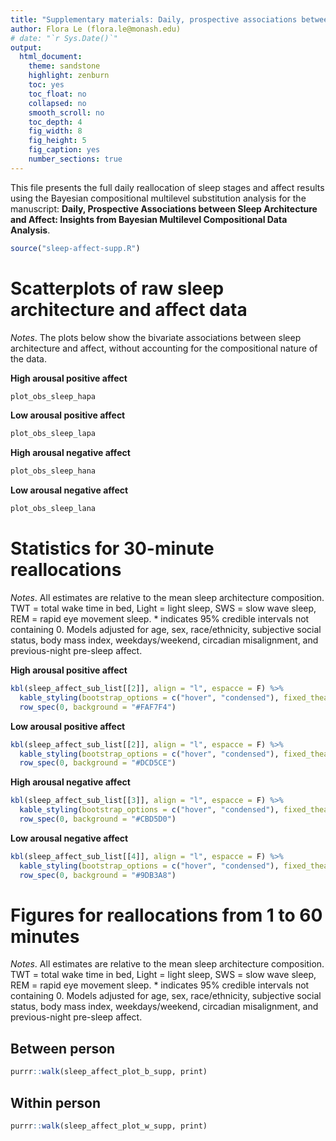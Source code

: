 ```yaml
---
title: "Supplementary materials: Daily, prospective associations between sleep architecture and affect: insights from Bayesian multilevel compositional data analysis"
author: Flora Le (flora.le@monash.edu)
# date: "`r Sys.Date()`"
output: 
  html_document:
    theme: sandstone
    highlight: zenburn
    toc: yes
    toc_float: no
    collapsed: no
    smooth_scroll: no
    toc_depth: 4
    fig_width: 8
    fig_height: 5
    fig_caption: yes
    number_sections: true
---
```


This file presents the full 
daily reallocation of sleep stages and affect
results using the
Bayesian compositional multilevel substitution analysis
for the manuscript:
**Daily, Prospective Associations between Sleep Architecture and Affect: Insights from Bayesian Multilevel Compositional Data Analysis**.

```r
source("sleep-affect-supp.R")
```

# Scatterplots of raw sleep architecture and affect data
*Notes*. The plots below show the bivariate associations between sleep architecture and affect,
without accounting for the compositional nature of the data.

**High arousal positive affect**

```r
plot_obs_sleep_hapa
```

**Low arousal positive affect**

```r
plot_obs_sleep_lapa
```

**High arousal negative affect**

```r
plot_obs_sleep_hana
```

**Low arousal negative affect**

```r
plot_obs_sleep_lana
```

# Statistics for 30-minute reallocations

*Notes*. All estimates are relative to the mean sleep architecture composition. 
TWT = total wake time in bed, Light = light sleep, SWS = slow wave sleep, REM = rapid eye movement sleep. 
* indicates 95% credible intervals not containing 0. 
Models adjusted for age, sex, race/ethnicity, subjective social status, 
body mass index, weekdays/weekend, circadian misalignment, and previous-night pre-sleep affect.

**High arousal positive affect**
 
```r
kbl(sleep_affect_sub_list[[2]], align = "l", espacce = F) %>%
  kable_styling(bootstrap_options = c("hover", "condensed"), fixed_thead = T) %>%
  row_spec(0, background = "#FAF7F4")
```

**Low arousal positive affect**
 
```r
kbl(sleep_affect_sub_list[[2]], align = "l", espacce = F) %>%
  kable_styling(bootstrap_options = c("hover", "condensed"), fixed_thead = T) %>%
  row_spec(0, background = "#DCD5CE")
```

**High arousal negative affect**
 
```r
kbl(sleep_affect_sub_list[[3]], align = "l", espacce = F) %>%
  kable_styling(bootstrap_options = c("hover", "condensed"), fixed_thead = T) %>%
  row_spec(0, background = "#CBD5D0")
```

**Low arousal negative affect**
 
```r
kbl(sleep_affect_sub_list[[4]], align = "l", espacce = F) %>%
  kable_styling(bootstrap_options = c("hover", "condensed"), fixed_thead = T) %>%
  row_spec(0, background = "#9DB3A8")
```

# Figures for reallocations from 1 to 60 minutes

*Notes*. All estimates are relative to the mean sleep architecture composition. 
TWT = total wake time in bed, Light = light sleep, SWS = slow wave sleep, REM = rapid eye movement sleep. 
* indicates 95% credible intervals not containing 0. 
Models adjusted for age, sex, race/ethnicity, subjective social status, 
body mass index, weekdays/weekend, circadian misalignment, and previous-night pre-sleep affect.

## Between person

```r
purrr::walk(sleep_affect_plot_b_supp, print)
```

## Within person
```r
purrr::walk(sleep_affect_plot_w_supp, print)
```